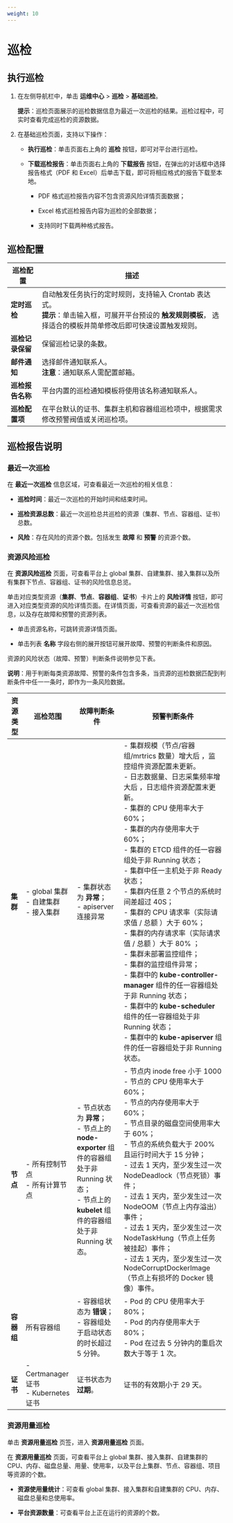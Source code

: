```yaml
---
weight: 10
---
```


# 巡检

## 执行巡检

1. 在左侧导航栏中，单击 **运维中心** > **巡检** > **基础巡检**。

    **提示**：巡检页面展示的巡检数据信息为最近一次巡检的结果。巡检过程中，可实时查看完成巡检的资源数据。
    
2. 在基础巡检页面，支持以下操作：
    
    * **执行巡检**：单击页面右上角的 **巡检** 按钮，即可对平台进行巡检。
    
    * **下载巡检报告**：单击页面右上角的 **下载报告** 按钮，在弹出的对话框中选择报告格式（PDF 和 Excel）后单击下载，即可将相应格式的报告下载至本地。

        * PDF 格式巡检报告内容不包含资源风险详情页面数据；

        * Excel 格式巡检报告内容为巡检的全部数据；

        * 支持同时下载两种格式报告。

## 巡检配置

| 巡检配置 | 描述          |
| ----- | -------------------- |
| **定时巡检**     | 自动触发任务执行的定时规则，支持输入 Crontab 表达式。<br />**提示**：单击输入框，可展开平台预设的 **触发规则模板**， 选择适合的模板并简单修改后即可快速设置触发规则。|
| **巡检记录保留**     | 保留巡检记录的条数。|
| **邮件通知**     | 选择邮件通知联系人。<br />**注意**：通知联系人需配置邮箱。|
| **巡检报告名称**     | 平台内置的巡检通知模板将使用该名称通知联系人。|
| **巡检配置项**     | 在平台默认的证书、集群主机和容器组巡检项中，根据需求修改预警阀值或关闭巡检项。|

## 巡检报告说明

### 最近一次巡检

在 **最近一次巡检** 信息区域，可查看最近一次巡检的相关信息：

* **巡检时间**：最近一次巡检的开始时间和结束时间。

* **巡检资源总数**：最近一次巡检总共巡检的资源（集群、节点、容器组、证书）总数。

* **风险**：存在风险的资源个数。包括发生 **故障** 和 **预警** 的资源个数。

### 资源风险巡检

在 **资源风险巡检** 页面，可查看平台上 global 集群、自建集群、接入集群以及所有集群下节点、容器组、证书的风险信息总览。

单击对应类型资源（**集群**、**节点**、**容器组**、**证书**）卡片上的 **风险详情** 按钮，即可进入对应类型资源的风险详情页面。在详情页面，可查看资源的最近一次巡检信息，以及存在故障和预警的资源列表。
    
* 单击资源名称，可跳转资源详情页面。

* 单击列表 **名称** 字段右侧的展开按钮可展开故障、预警的判断条件和原因。

资源的风险状态（故障、预警）判断条件说明参见下表。

**说明**：用于判断每类资源故障、预警的条件包含多条，当资源的巡检数据匹配到判断条件中任一一条时，即作为一条风险数据。

| 资源类型 | 巡检范围       | 故障判断条件          | 预警判断条件          |
| ----- | -------------------- | ---------- | --------------- |
| **集群**     | - global 集群 <br />- 自建集群 <br />- 接入集群    |- 集群状态为 **异常**； <br />- apiserver 连接异常     |  - 集群规模（节点/容器组/mrtrics 数量）增大后 ，监控组件资源配置未更新。<br />- 日志数据量、日志采集频率增大后 ，日志组件资源配置末更新。<br />- 集群的 CPU 使用率大于 60%； <br />- 集群的内存使用率大于 60%； <br />- 集群的 ETCD 组件的任一容器组处于非 Running 状态；<br />- 集群中任一主机处于非 Ready 状态； <br />- 集群内任意 2 个节点的系统时间差超过 40S；<br />- 集群的 CPU 请求率（实际请求值 / 总额 ）大于 60%；<br />- 集群的内存请求率（实际请求值 / 总额 ）大于 80% ；<br />- 集群未部署监控组件；<br />- 集群的监控组件异常；<br />- 集群中的 **kube-controller-manager** 组件的任一容器组处于非 Running 状态；<br />- 集群中的 **kube-scheduler** 组件的任一容器组处于非 Running 状态；<br />- 集群中的 **kube-apiserver** 组件的任一容器组处于非 Running 状态。|
| **节点**     | - 所有控制节点<br />- 所有计算节点       | - 节点状态为 **异常**；<br />- 节点上的 **node-exporter** 组件的容器组处于非 Running 状态； <br />- 节点上的 **kubelet** 组件的容器组处于非 Running 状态。           | - 节点内 inode free 小于 1000<br />- 节点的 CPU 使用率大于 60%；<br />- 节点的内存使用率大于 60%；<br />- 节点目录的磁盘空间使用率大于 60%；<br />- 节点的系统负载大于 200% 且运行时间大于 15 分钟；<br />- 过去 1 天内，至少发生过一次 NodeDeadlock（节点死锁）事件；<br />- 过去 1 天内，至少发生过一次 NodeOOM（节点上内存溢出）事件；<br />- 过去 1 天内，至少发生过一次 NodeTaskHung（节点上任务被挂起）事件；<br />- 过去 1 天内，至少发生过一次 NodeCorruptDockerImage（节点上有损坏的 Docker 镜像）事件。 |
| **容器组**   | 所有容器组      | - 容器组状态为 **错误**；<br />- 容器组处于启动状态的时长超过 5 分钟。 | - Pod 的 CPU 使用率大于 80%；<br />- Pod 的内存使用率大于 80%；<br />- Pod 在过去 5 分钟内的重启次数大于等于 1 次。 |
| **证书**     | - Certmanager 证书<br />- Kubernetes 证书 | 证书状态为 **过期**。         | 证书的有效期小于 29 天。  |

### 资源用量巡检

单击 **资源用量巡检** 页签，进入 **资源用量巡检** 页面。

在 **资源用量巡检** 页面，可查看平台上 global 集群、接入集群、自建集群的 CPU、内存、磁盘总量、用量、使用率，以及平台上集群、节点、容器组、项目等资源的个数。
        
* **资源使用量统计**：可查看 global 集群、接入集群和自建集群的 CPU、内存、磁盘总量和总使用率。

* **平台资源数量**：可查看平台上正在运行的资源的个数。     
